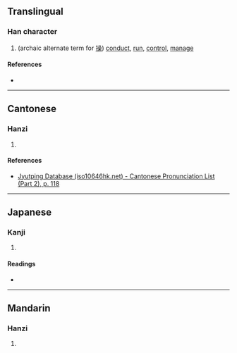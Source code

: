 {{character info/new}}
==Translingual==

===Han character===
{{Han char|rn=64|rad=手|as=12|sn=15|four=|canj=QIIP|ids=⿰扌叅}}

# (archaic alternate term for [[操]]) [[conduct]], [[run]], [[control]], [[manage]]

====References====
* {{Han ref|kx=0455.070|dkj=12723|dj=0804.130|hdz=31965.010|uh=64A1|ud=25761}}

----

==Cantonese==

===Hanzi===
{{yue-hanzi|jyut=[[cou1]], [[cou3]]|y=chou1, chou3}}

# {{defn|lang=yue|sort=手12}}

====References====
* [http://www.iso10646hk.net/jp/document/download.jsp Jyutping Database (iso10646hk.net) - Cantonese Pronunciation List (Part 2), p. 118]

----

==Japanese==

===Kanji===
{{ja-kanji|grade=|rs=手12}}

# {{defn|lang=ja|sort=手12}}

====Readings====
* {{ja-readings|on=[[そう]] (sō), [[さん]] (san)|kun=[[みさお]] (misao), [[あやつる]] (ayatsuru)}}

----

==Mandarin==

===Hanzi===
{{cmn-hanzi|pin=[[cāo]] ([[cao1]])|wg=ts'ao<sup>1</sup>}}

# {{defn|lang=cmn|sort=手12}}